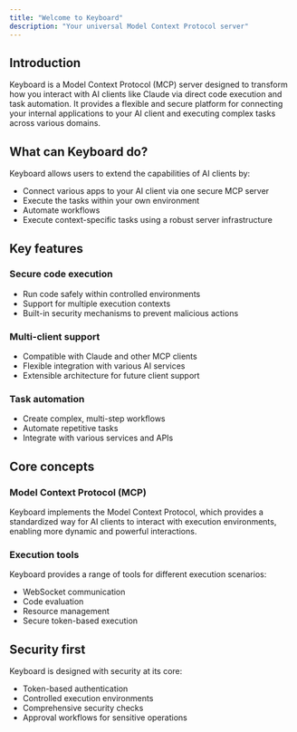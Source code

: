 ```yaml
---
title: "Welcome to Keyboard"
description: "Your universal Model Context Protocol server"
---
```


## Introduction

Keyboard is a Model Context Protocol (MCP) server designed to transform how you interact with AI clients like Claude via direct code execution and task automation. It provides a flexible and secure platform for connecting your internal applications to your AI client and executing complex tasks across various domains.


## What can Keyboard do?

Keyboard allows users to extend the capabilities of AI clients by:

- Connect various apps to your AI client via one secure MCP server
- Execute the tasks within your own environment
- Automate workflows
- Execute context-specific tasks using a robust server infrastructure

## Key features

### Secure code execution

- Run code safely within controlled environments
- Support for multiple execution contexts
- Built-in security mechanisms to prevent malicious actions

### Multi-client support

- Compatible with Claude and other MCP clients
- Flexible integration with various AI services
- Extensible architecture for future client support

### Task automation

- Create complex, multi-step workflows
- Automate repetitive tasks
- Integrate with various services and APIs

## Core concepts

### Model Context Protocol (MCP)

Keyboard implements the Model Context Protocol, which provides a standardized way for AI clients to interact with execution environments, enabling more dynamic and powerful interactions.

### Execution tools

Keyboard provides a range of tools for different execution scenarios:

- WebSocket communication
- Code evaluation
- Resource management
- Secure token-based execution

## Security first

Keyboard is designed with security at its core:

- Token-based authentication
- Controlled execution environments
- Comprehensive security checks
- Approval workflows for sensitive operations